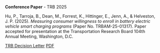 :::: {.card .mb-4 .custom-card}
::: {.card-body}
**Conference Paper** - TRB 2025

Hu, P., Tarroja, B., Dean, M., Forrest, K., Hittinger, E., Jenn, A., & Helveston, J. P. (2025). *Measuring consumer willingness to enroll in battery electric vehicle smart charging programs* (Paper No. TRBAM-25-01317). Paper accepted for presentation at the Transportation Research Board 104th Annual Meeting, Washington, D.C.

::: {.d-flex .justify-content-end}
[<i class="bi bi-journal-bookmark-fill"></i> TRB Decision Letter](/files/2025-trb-decision-letter.pdf){.btn .btn-outline-primary .mx-1}
[<i class="bi bi-file-earmark-pdf"></i> PDF](/files/2025-trb-smart-charging.pdf){.btn .btn-outline-primary .mx-1}
:::
:::
::::
